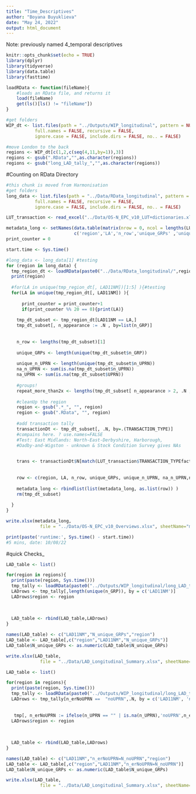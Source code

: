 ```yaml
---
title: "Time_Descriptives"
author: "Boyana Buyuklieva"
date: "May 24, 2022"
output: html_document
---
```


Note: previously named 4_temporal descriptives

```r
knitr::opts_chunk$set(echo = TRUE)
library(dplyr)
library(tidyverse)
library(data.table)
library(fasttime)

loadRData <- function(fileName){
    #loads an RData file, and returns it
    load(fileName)
    get(ls()[ls() != "fileName"])
}

#get folders
WIP_dt <- list.files(path = "../Outputs/WIP_longitudinal", pattern = NULL, all.files = FALSE,
           full.names = FALSE, recursive = FALSE,
           ignore.case = FALSE, include.dirs = FALSE, no.. = FALSE)

#move London to the back
regions <- WIP_dt[c(1,2,c(seq(4,11,by=1)),3)]
regions <- gsub(".RData","",as.character(regions))
regions <- gsub("long_LAD_tally_","",as.character(regions))
```





#Counting on RData Directory
```r
#this chunk is moved from Harmonisation
#get folders
long_data <- list.files(path = "../Data/RData_longitudinal", pattern = NULL, all.files = FALSE,
           full.names = FALSE, recursive = FALSE,
           ignore.case = FALSE, include.dirs = FALSE, no.. = FALSE)

LUT_transaction <- read_excel("../Data/OS-N_EPC_v10_LUT+dictionaries.xlsx", sheet = "TRANSACTION_TYPE",range = cell_cols("B:B"))

metadata_long <- setNames(data.table(matrix(nrow = 0, ncol = lengths(LUT_transaction)+8)), 
                          c('region','LA','n_row','unique_GRPs' ,'unique_n_UPRN', 'na_n_UPRN', 'na_UPRN', 'GRPrepeat_more_than2x',c(LUT_transaction$TRANSACTION_TYPEfactors)))
print_counter = 0

start.time <- Sys.time()

#long_data <- long_data[1] #testing
for (region in long_data) {
  tmp_region_dt <- loadRData(paste0("../Data/RData_longitudinal/",region) )
  print(region)
  
  #for(LA in unique(tmp_region_dt[, LAD11NM])[1:5] ){#testing
  for(LA in unique(tmp_region_dt[, LAD11NM]) ){  
    
      print_counter = print_counter+1
      if(print_counter %% 20 == 0){print(LA)} 
    
    tmp_dt_subset <- tmp_region_dt[LAD11NM == LA,]
    tmp_dt_subset[, n_appearance := .N , by=list(n_GRP)]
    
    
    n_row <- lengths(tmp_dt_subset)[1]
    
    unique_GRPs <- length(unique(tmp_dt_subset$n_GRP))
    
    unique_n_UPRN <- length(unique(tmp_dt_subset$n_UPRN))
    na_n_UPRN <- sum(is.na(tmp_dt_subset$n_UPRN))
    na_UPRN <- sum(is.na(tmp_dt_subset$UPRN))
    
    #groups!
    repeat_more_than2x <- lengths(tmp_dt_subset[ n_appearance > 2, .N , by=list(n_GRP)])[1]
    
    #cleanUp the region
    region <- gsub(".*_", "", region)
    region <- gsub(".RData", "", region)
    
    #add transaction tally 
    transactionDt <- tmp_dt_subset[, .N, by=.(TRANSACTION_TYPE)]
    #compains here. ? use.names=FALSE
    #Test: East Midlands: North-East-Derbyshire, Harborough, 
    #Oadby-and-Wigston - unknown & Stock Condition Survey gives NAs
    

    trans <- transactionDt$N[match(LUT_transaction$TRANSACTION_TYPEfactors,transactionDt$TRANSACTION_TYPE)]
    
    
    row <- c(region, LA, n_row, unique_GRPs, unique_n_UPRN, na_n_UPRN,na_UPRN,repeat_more_than2x, trans)
    
    metadata_long <- rbindlist(list(metadata_long, as.list(row)) )
    rm(tmp_dt_subset)
    
  }
}

write.xlsx(metadata_long,
             file = "../Data/OS-N_EPC_v10_Overviews.xlsx", sheetName="meta_data_long", append=TRUE)

print(paste('runtime:', Sys.time() - start.time))
#5 mins, date: 10/08/22
```





#quick Checks_

```r
LAD_table <- list()

for(region in regions){
  print(paste(region, Sys.time()))
  tmp_tally <- loadRData(paste0("../Outputs/WIP_longitudinal/long_LAD_tally_",region,".RData") )
  LADrows <- tmp_tally[,length(unique(n_GRP)), by = c('LAD11NM')]
  LADrows$region <- region
  
  
  
  LAD_table <- rbind(LAD_table,LADrows)
}

names(LAD_table) <- c("LAD11NM","N_unique_GRPs","region")
LAD_table <- LAD_table[,c("region","LAD11NM","N_unique_GRPs")]
LAD_table$N_unique_GRPs <- as.numeric(LAD_table$N_unique_GRPs)

write.xlsx(LAD_table,
             file = "../Data/LAD_Longitudinal_Summary.xlsx", sheetName="uniqueGRPs", append=TRUE)
```

```r
LAD_table <- list()

for(region in regions){
  print(paste(region, Sys.time()))
  tmp_tally <- loadRData(paste0("../Outputs/WIP_longitudinal/long_LAD_tally_",region,".RData") )
  LADrows <- tmp_tally[n_erNoUPRN ==  "noUPRN",.N, by = c('LAD11NM', 'n_GRP')]
  
  
   tmp[, n_erNoUPRN := ifelse(n_UPRN == "" | is.na(n_UPRN),'noUPRN',n_erNoUPRN) ]
  LADrows$region <- region
  
  
  
  LAD_table <- rbind(LAD_table,LADrows)
}

names(LAD_table) <- c("LAD11NM","n_erNoUPRN=N_noUPRN","region")
LAD_table <- LAD_table[,c("region","LAD11NM","n_erNoUPRN=N_noUPRN")]
LAD_table$N_unique_GRPs <- as.numeric(LAD_table$N_unique_GRPs)

write.xlsx(LAD_table,
             file = "../Data/LAD_Longitudinal_Summary.xlsx", sheetName="noUPRN", append=TRUE)
```







